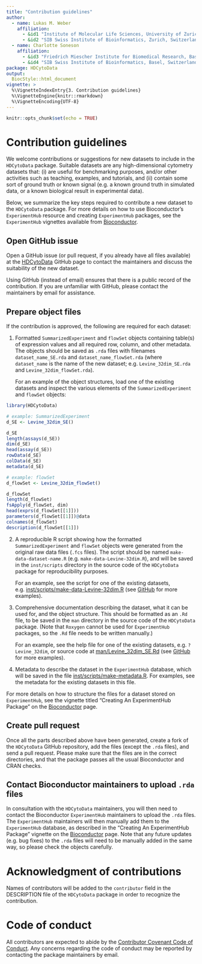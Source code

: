 ```yaml
---
title: "Contribution guidelines"
author: 
  - name: Lukas M. Weber
    affiliation: 
      - &id1 "Institute of Molecular Life Sciences, University of Zurich, Zurich, Switzerland"
      - &id2 "SIB Swiss Institute of Bioinformatics, Zurich, Switzerland"
  - name: Charlotte Soneson
    affiliation: 
      - &id3 "Friedrich Miescher Institute for Biomedical Research, Basel, Switzerland"
      - &id4 "SIB Swiss Institute of Bioinformatics, Basel, Switzerland"
package: HDCytoData
output: 
  BiocStyle::html_document
vignette: >
  %\VignetteIndexEntry{3. Contribution guidelines}
  %\VignetteEngine{knitr::rmarkdown}
  %\VignetteEncoding{UTF-8}
---
```


```r
knitr::opts_chunk$set(echo = TRUE)
```



# Contribution guidelines

We welcome contributions or suggestions for new datasets to include in the `HDCytoData` package. Suitable datasets are any high-dimensional cytometry datasets that: (i) are useful for benchmarking purposes, and/or other activities such as teaching, examples, and tutorials, and (ii) contain some sort of ground truth or known signal (e.g. a known ground truth in simulated data, or a known biological result in experimental data).

Below, we summarize the key steps required to contribute a new dataset to the `HDCytoData` package. For more details on how to use Bioconductor's `ExperimentHub` resource and creating `ExperimentHub` packages, see the `ExperimentHub` vignettes available from [Bioconductor](http://bioconductor.org/packages/ExperimentHub).


## Open GitHub issue

Open a GitHub issue (or pull request, if you already have all files available) at the [HDCytoData](https://github.com/lmweber/HDCytoData) GitHub page to contact the maintainers and discuss the suitability of the new dataset.

Using GitHub (instead of email) ensures that there is a public record of the contribution. If you are unfamiliar with GitHub, please contact the maintainers by email for assistance.


## Prepare object files

If the contribution is approved, the following are required for each dataset:

1. Formatted `SummarizedExperiment` and `flowSet` objects containing table(s) of expression values and all required row, column, and other metadata. The objects should be saved as `.rda` files with filenames `dataset_name_SE.rda` and `dataset_name_flowSet.rda` (where `dataset_name` is the name of the new dataset; e.g. `Levine_32dim_SE.rda` and `Levine_32dim_flowSet.rda`).

    For an example of the object structures, load one of the existing datasets and inspect the various elements of the `SummarizedExperiment` and `flowSet` objects:
    
```r
library(HDCytoData)

# example: SummarizedExperiment
d_SE <- Levine_32dim_SE()

d_SE
length(assays(d_SE))
dim(d_SE)
head(assay(d_SE))
rowData(d_SE)
colData(d_SE)
metadata(d_SE)

# example: flowSet
d_flowSet <- Levine_32dim_flowSet()

d_flowSet
length(d_flowSet)
fsApply(d_flowSet, dim)
head(exprs(d_flowSet[[1]]))
parameters(d_flowSet[[1]])@data
colnames(d_flowSet)
description(d_flowSet[[1]])
```


2. A reproducible R script showing how the formatted `SummarizedExperiment` and `flowSet` objects were generated from the original raw data files (`.fcs` files). The script should be named `make-data-dataset-name.R` (e.g. `make-data-Levine-32dim.R`), and will be saved in the `inst/scripts` directory in the source code of the `HDCytoData` package for reproducibility purposes.

    For an example, see the script for one of the existing datasets, e.g. [inst/scripts/make-data-Levine-32dim.R](https://github.com/lmweber/HDCytoData/blob/master/inst/scripts/make-data-Levine-32dim.R) (see [GitHub](https://github.com/lmweber/HDCytoData) for more examples).


3. Comprehensive documentation describing the dataset, what it can be used for, and the object structure. This should be formatted as an `.Rd` file, to be saved in the `man` directory in the source code of the `HDCytoData` package. (Note that `Roxygen` cannot be used for `ExperimentHub` packages, so the `.Rd` file needs to be written manually.)

    For an example, see the help file for one of the existing datasets, e.g. `?Levine_32dim`, or source code at [man/Levine_32dim_SE.Rd](https://github.com/lmweber/HDCytoData/blob/master/man/Levine_32dim_SE.Rd) (see [GitHub](https://github.com/lmweber/HDCytoData) for more examples).


4. Metadata to describe the dataset in the `ExperimentHub` database, which will be saved in the file [inst/scripts/make-metadata.R](https://github.com/lmweber/HDCytoData/blob/master/inst/scripts/make-metadata.R). For examples, see the metadata for the existing datasets in this file.


For more details on how to structure the files for a dataset stored on `ExperimentHub`, see the vignette titled "Creating An ExperimentHub Package" on the [Bioconductor](http://bioconductor.org/packages/ExperimentHub) page.


## Create pull request

Once all the parts described above have been generated, create a fork of the `HDCytoData` GitHub repository, add the files (except the `.rda` files), and send a pull request. Please make sure that the files are in the correct directories, and that the package passes all the usual Bioconductor and CRAN checks.


## Contact Bioconductor maintainers to upload `.rda` files

In consultation with the `HDCytoData` maintainers, you will then need to contact the Bioconductor `ExperimentHub` maintainers to upload the `.rda` files. The `ExperimentHub` maintainers will then manually add them to the `ExperimentHub` database, as described in the "Creating An ExperimentHub Package" vignette on the [Bioconductor](http://bioconductor.org/packages/ExperimentHub) page. Note that any future updates (e.g. bug fixes) to the `.rda` files will need to be manually added in the same way, so please check the objects carefully.



# Acknowledgment of contributions

Names of contributors will be added to the `contributor` field in the DESCRIPTION file of the `HDCytoData` package in order to recognize the contribution.



# Code of conduct

All contributors are expected to abide by the [Contributor Covenant Code of Conduct](https://www.contributor-covenant.org/version/1/4/code-of-conduct). Any concerns regarding the code of conduct may be reported by contacting the package maintainers by email.



